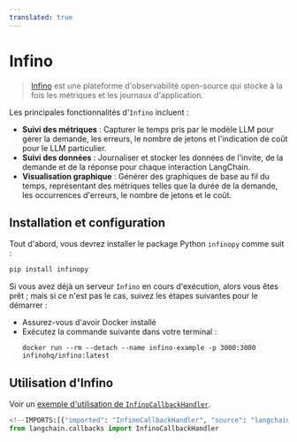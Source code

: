 ```yaml
---
translated: true
---
```


# Infino

>[Infino](https://github.com/infinohq/infino) est une plateforme d'observabilité open-source qui stocke à la fois les métriques et les journaux d'application.

Les principales fonctionnalités d'`Infino` incluent :
- **Suivi des métriques** : Capturer le temps pris par le modèle LLM pour gérer la demande, les erreurs, le nombre de jetons et l'indication de coût pour le LLM particulier.
- **Suivi des données** : Journaliser et stocker les données de l'invite, de la demande et de la réponse pour chaque interaction LangChain.
- **Visualisation graphique** : Générer des graphiques de base au fil du temps, représentant des métriques telles que la durée de la demande, les occurrences d'erreurs, le nombre de jetons et le coût.

## Installation et configuration

Tout d'abord, vous devrez installer le package Python `infinopy` comme suit :

```bash
pip install infinopy
```

Si vous avez déjà un serveur `Infino` en cours d'exécution, alors vous êtes prêt ; mais si
ce n'est pas le cas, suivez les étapes suivantes pour le démarrer :

- Assurez-vous d'avoir Docker installé
- Exécutez la commande suivante dans votre terminal :
    ```
    docker run --rm --detach --name infino-example -p 3000:3000 infinohq/infino:latest
    ```

## Utilisation d'Infino

Voir un [exemple d'utilisation de `InfinoCallbackHandler`](/docs/integrations/callbacks/infino).

```python
<!--IMPORTS:[{"imported": "InfinoCallbackHandler", "source": "langchain.callbacks", "docs": "https://api.python.langchain.com/en/latest/callbacks/langchain_community.callbacks.infino_callback.InfinoCallbackHandler.html", "title": "Infino"}]-->
from langchain.callbacks import InfinoCallbackHandler
```

